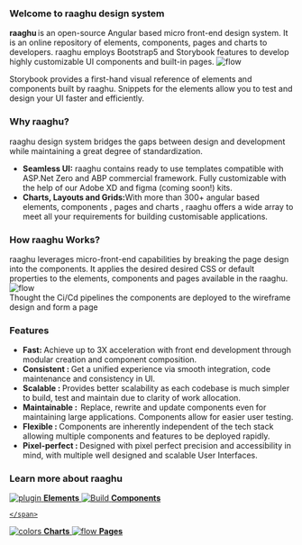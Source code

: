 
<Meta title="Introduction" />

<style>
  {`
  .demo{
     width:600px;
      height:auto;
      margin-left:100px;
      margin-bottom:20px;
  }
  .content{
    margin-top:20px;
    line-height:28px;
    font-size:14px;
    margin-bottom:25px;
  }
    .how{
      width:600px;
      height:400px;
      margin-left:100px;
    }
    .subheading {
      --mediumdark: '#999999';
      font-weight: 900;
      font-size: 13px;
      color: #999;
      letter-spacing: 6px;
      line-height: 24px;
      text-transform: uppercase;
      margin-bottom: 12px;
      margin-top: 40px;
    }

    .link-list {
      margin-top:20px;
      display: grid;
      grid-template-columns: 1fr;
      grid-template-rows: 1fr 1fr;
      row-gap: 10px;
    }

    @media (min-width: 620px) {
      .link-list {
        row-gap: 20px;
        column-gap: 20px;
        grid-template-columns: 1fr 1fr;
      }
    }

    @media all and (-ms-high-contrast:none) {
    .link-list {
        display: -ms-grid;
        -ms-grid-columns: 1fr 1fr;
        -ms-grid-rows: 1fr 1fr;
      }
    }

    .link-item {
      display: block;
      padding: 20px 30px 20px 15px;
      border: 1px solid #00000010;
      border-radius: 5px;
      transition: background 150ms ease-out, border 150ms ease-out, transform 150ms ease-out;
      color: #333333;
      display: flex;
      align-items: flex-start;
    }

    .link-item:hover {
      border-color: #1EA7FD50;
      transform: translate3d(0, -3px, 0);
      box-shadow: rgba(0, 0, 0, 0.08) 0 3px 10px 0;
    }

    .link-item:active {
      border-color: #1EA7FD;
      transform: translate3d(0, 0, 0);
    }

    .link-item strong {
      font-weight: 700;
      display: block;
      margin-bottom: 2px;
    }

    .link-item img {
      height: 40px;
      width: 40px;
      margin-right: 15px;
      flex: none;
    }

    .link-item span {
      font-size: 14px;
      line-height: 20px;
    }

    .tip {
      display: inline-block;
      border-radius: 1em;
      font-size: 11px;
      line-height: 12px;
      font-weight: 700;
      background: #E7FDD8;
      color: #66BF3C;
      padding: 4px 12px;
      margin-right: 10px;
      vertical-align: top;
    }

    .tip-wrapper {
      font-size: 13px;
      line-height: 20px;
      margin-top: 40px;
      margin-bottom: 40px;
    }

    .tip-wrapper code {
      font-size: 12px;
      display: inline-block;
    }
  `}
</style>

### Welcome to raaghu design system
<div className="content">
 <strong>raaghu</strong> is an open-source Angular based micro front-end design system. It is an online repository of elements,
  components, pages and charts to developers. raaghu employs Bootstrap5 and Storybook features to develop highly customizable UI 
  components and built-in pages. 

<img className="demo" src={demo} alt="flow" />

Storybook provides a first-hand visual reference of elements and components built by raaghu. Snippets for the elements
 allow you to test and design your UI faster and efficiently. 
</div>

### Why raaghu?

<div className="content"> raaghu design system bridges the gaps between design and development while maintaining a great degree of standardization.</div>
<ul className="content">
<li><strong>Seamless UI:</strong>  raaghu contains ready to use templates compatible with ASP.Net Zero and ABP commercial framework. Fully customizable with
 the help of our Adobe XD and figma (coming soon!) kits.</li>
<li><strong>Charts, Layouts and Grids:</strong>With more than 300+ angular based elements, components , pages and charts , raaghu offers a wide array to meet 
all your requirements for building customisable applications.</li>
</ul> 

### How raaghu Works?
<div className="content">
raaghu leverages micro-front-end capabilities by breaking the page design into the components. It applies the desired desired CSS or default properties to the 
elements, components and pages available in the raaghu.
<img className="how" src={image} alt="flow" />
<div className="content">
Thought the Ci/Cd pipelines the components are deployed to the wireframe design and form a page
</div>

### Features 
<ul className="content">
<li><strong>Fast: </strong>Achieve up to 3X acceleration with front end development through modular creation and component composition.</li>
<li><strong>Consistent : </strong>Get a unified experience via smooth integration, code maintenance and consistency in UI.</li>
<li><strong>Scalable : </strong>Provides better scalability as each codebase is much simpler to build, test and maintain due to clarity of work allocation.</li>
<li><strong>Maintainable : </strong> Replace, rewrite and update components even for maintaining large applications. Components allow for easier user testing.</li>
<li><strong>Flexible : </strong>Components are inherently independent of the tech stack allowing multiple components and features to be deployed rapidly.</li>
<li><strong>Pixel-perfect : </strong> Designed with pixel perfect precision and accessibility in mind, with multiple well designed and scalable User Interfaces.</li>    
</ul>

### Learn more about raaghu

<div className="link-list">
  <a
    className="link-item"
    href="https://storybook.raaghu.io/?path=/story/elements"
    target="_blank"
   >
    <img src={Plugin} alt="plugin" />
    <span>
      <strong>Elements</strong>
    </span>
  </a>
  <a
    className="link-item"
    href="https://storybook.raaghu.io/?path=/story/components"
    target="_blank"
  >
    <img src={StackAlt} alt="Build" />
    <span>
      <strong>Components</strong>
     
    </span>
  </a>
  <a
    className="link-item"
    href="https://storybook.raaghu.io/?path=/story/charts"
    target="_blank"
  >
    <img src={Colors} alt="colors" />
    <span>
      <strong>Charts</strong>
    </span>
  </a>
  <a
    className="link-item"
    href="https://storybook.raaghu.io/?path=/story/pages"
    target="_blank"
  >
    <img src={Flow} alt="flow" />
    <span>
      <strong>Pages</strong>
    </span>
  </a>
</div>

